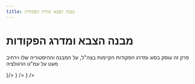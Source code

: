 ```yaml
---
title: מבנה הצבא ומדרג הפקודות
---
```


# מבנה הצבא ומדרג הפקודות

פרק זה עוסק בסוג ומדרג הפקודות הקיימות בצה"ל, על המבנה וההיסטוריה שלו וירחיב מעט על עמ"ט הרגולציה


<Cards>
  <Card style={{fontSize: '18px'}} title="מבנה הצבא" href="/tkina/orderstructure/structure" icon={<img src={hierarchy.src} width="28" height="28" />}/>
  <Card style={{fontSize: '18px'}} title='מדרג הפקודות' href="/tkina/orderstructure/orders" icon={<img src={military.src} width="28" height="28" />} />
  <Card style={{fontSize: '18px'}} title='עמ"ט הרגולציה' href="/tkina/orderstructure/regulation" icon={<img src={regulation.src} width="28" height="28" />} />
</Cards>